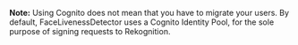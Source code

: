 __Note:__ Using Cognito does not mean that you have to migrate your users. By default, FaceLivenessDetector uses a Cognito Identity Pool, for the sole purpose of signing requests to Rekognition.
